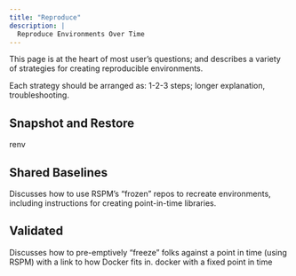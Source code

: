 ```yaml
---
title: "Reproduce"
description: |
  Reproduce Environments Over Time
---
```


This page is at the heart of most user's questions; and describes a variety of strategies for creating reproducible environments.

Each strategy should be arranged as: 1-2-3 steps; longer explanation, troubleshooting.

## Snapshot and Restore

renv

## Shared Baselines
Discusses how to use RSPM's "frozen" repos to recreate environments, including instructions for creating point-in-time libraries.

## Validated
Discusses how to pre-emptively "freeze" folks against a point in time (using RSPM) with a link to how Docker fits in.
docker with a fixed point in time


